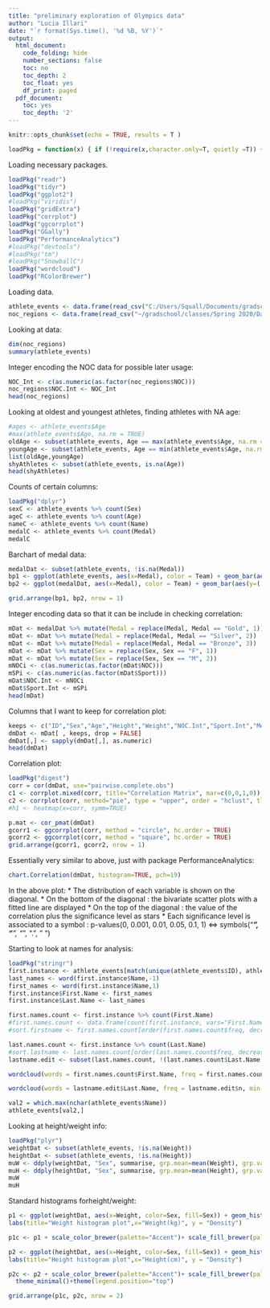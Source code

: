 ```yaml
---
title: "preliminary exploration of Olympics data"
author: "Lucia Illari"
date: "`r format(Sys.time(), '%d %B, %Y')`"
output:
  html_document:
    code_folding: hide
    number_sections: false
    toc: no
    toc_depth: 2
    toc_float: yes
    df_print: paged
  pdf_document:
    toc: yes
    toc_depth: '2'
---
```


```r
knitr::opts_chunk$set(echo = TRUE, results = T )
```

```r
loadPkg = function(x) { if (!require(x,character.only=T, quietly =T)) { install.packages(x,dep=T,repos="http://cran.us.r-project.org"); if(!require(x,character.only=T)) stop("Package not found") } }
```

Loading necessary packages.

```r
loadPkg("readr")
loadPkg("tidyr")
loadPkg("ggplot2")
#loadPkg("viridis")
loadPkg("gridExtra")
loadPkg("corrplot")
loadPkg("ggcorrplot")
loadPkg("GGally")
loadPkg("PerformanceAnalytics")
#loadPkg("devtools")
#loadPkg("tm")
#loadPkg("SnowballC")
loadPkg("wordcloud")
loadPkg("RColorBrewer")
```


Loading data.

```r
athlete_events <- data.frame(read_csv("C:/Users/Squall/Documents/gradschool/classes/Spring 2020/DatSci/Project/athlete_events.csv/athlete_events.csv"))
noc_regions <- data.frame(read_csv("~/gradschool/classes/Spring 2020/DatSci/Project/noc_regions.csv"))
```

Looking at data:

```r
dim(noc_regions)
summary(athlete_events)
```

Integer encoding the NOC data for possible later usage:

```r
NOC_Int <- c(as.numeric(as.factor(noc_regions$NOC)))
noc_regions$NOC.Int <- NOC_Int
head(noc_regions)
```

Looking at oldest and youngest athletes, finding athletes with NA age:

```r
#ages <- athlete_events$Age
#max(athlete_events$Age, na.rm = TRUE)
oldAge <- subset(athlete_events, Age == max(athlete_events$Age, na.rm = TRUE))
youngAge <- subset(athlete_events, Age == min(athlete_events$Age, na.rm = TRUE))
list(oldAge,youngAge)
shyAthletes <- subset(athlete_events, is.na(Age))
head(shyAthletes)
```

Counts of certain columns:

```r
loadPkg("dplyr")
sexC <- athlete_events %>% count(Sex)
ageC <- athlete_events %>% count(Age)
nameC <- athlete_events %>% count(Name)
medalC <- athlete_events %>% count(Medal)
medalC
```

Barchart of medal data:

```r
medalDat <- subset(athlete_events, !is.na(Medal))
bp1 <- ggplot(athlete_events, aes(x=Medal), color = Team) + geom_bar(aes(y=(..count..)/sum(..count..)))
bp2 <- ggplot(medalDat, aes(x=Medal), color = Team) + geom_bar(aes(y=(..count..)/sum(..count..)))

grid.arrange(bp1, bp2, nrow = 1)
```

Integer encoding data so that it can be include in checking correlation:

```r
mDat <- medalDat %>% mutate(Medal = replace(Medal, Medal == "Gold", 1))
mDat <- mDat %>% mutate(Medal = replace(Medal, Medal == "Silver", 2))
mDat <- mDat %>% mutate(Medal = replace(Medal, Medal == "Bronze", 3))
mDat <- mDat %>% mutate(Sex = replace(Sex, Sex == "F", 1))
mDat <- mDat %>% mutate(Sex = replace(Sex, Sex == "M", 2))
mNOCi <- c(as.numeric(as.factor(mDat$NOC)))
mSPi <- c(as.numeric(as.factor(mDat$Sport)))
mDat$NOC.Int <- mNOCi
mDat$Sport.Int <- mSPi
head(mDat)
```

Columns that I want to keep for correlation plot:

```r
keeps <- c("ID","Sex","Age","Height","Weight","NOC.Int","Sport.Int","Medal")
dmDat <- mDat[ , keeps, drop = FALSE]
dmDat[,] <- sapply(dmDat[,], as.numeric)
head(dmDat)
```

Correlation plot:

```r
loadPkg("digest")
corr = cor(dmDat, use="pairwise.complete.obs") 
c1 <- corrplot.mixed(corr, title="Correlation Matrix", mar=c(0,0,1,0))
c2 <- corrplot(corr, method="pie", type = "upper", order = "hclust", tl.col = "black", tl.srt = 45)
#h1 <- heatmap(x=corr, symm=TRUE)

p.mat <- cor_pmat(dmDat)
gcorr1 <- ggcorrplot(corr, method = "circle", hc.order = TRUE)
gcorr2 <- ggcorrplot(corr, method = "square", hc.order = TRUE)
grid.arrange(gcorr1, gcorr2, nrow = 1)
```

Essentially very similar to above, just with package PerformanceAnalytics:

```r
chart.Correlation(dmDat, histogram=TRUE, pch=19)
```

In the above plot:
* The distribution of each variable is shown on the diagonal.
* On the bottom of the diagonal : the bivariate scatter plots with a fitted line are displayed
* On the top of the diagonal : the value of the correlation plus the significance level as stars
* Each significance level is associated to a symbol : p-values(0, 0.001, 0.01, 0.05, 0.1, 1) <=> symbols(“***”, “**”, “*”, “.”, " “)

Starting to look at names for analysis:

```r
loadPkg("stringr")
first.instance <- athlete_events[match(unique(athlete_events$ID), athlete_events$ID),]
last_names <- word(first.instance$Name,-1)
first_names <- word(first.instance$Name,1)
first.instance$First.Name <- first_names
first.instance$Last.Name <- last_names
```


```r
first.names.count <- first.instance %>% count(First.Name)
#first.names.count <- data.frame(count(first.instance, vars="First.Name"))
#sort.firstname <- first.names.count[order(first.names.count$freq, decreasing = TRUE),]

last.names.count <- first.instance %>% count(Last.Name)
#sort.lastname <- last.names.count[order(last.names.count$freq, decreasing = TRUE),]
lastname.edit <- subset(last.names.count, !(last.names.count$Last.Name == "Jr.") & !(last.names.count$Last.Name == "Sr.") & !(last.names.count$Last.Name == "III"))
```


```r
wordcloud(words = first.names.count$First.Name, freq = first.names.count$n, min.freq = 190, max.words=100, random.order=FALSE, rot.per=0.35, colors=brewer.pal(8, "Paired"))
```

```r
wordcloud(words = lastname.edit$Last.Name, freq = lastname.edit$n, min.freq = 50, max.words=100, random.order=FALSE, rot.per=0.35, colors=brewer.pal(8, "Paired"))
```


```r
val2 = which.max(nchar(athlete_events$Name))
athlete_events[val2,]
```


Looking at height/weight info:

```r
loadPkg("plyr")
weightDat <- subset(athlete_events, !is.na(Weight))
heightDat <- subset(athlete_events, !is.na(Height))
muW <- ddply(weightDat, "Sex", summarise, grp.mean=mean(Weight), grp.variance=var(Weight), grp.standarddev=sd(Weight))
muH <- ddply(heightDat, "Sex", summarise, grp.mean=mean(Height), grp.variance=var(Height), grp.standarddev=sd(Height))
muW
muH
```

Standard histograms forheight/weight:

```r
p1 <- ggplot(weightDat, aes(x=Weight, color=Sex, fill=Sex)) + geom_histogram(alpha=0.5, binwidth = 5, aes(y=..density..), position="dodge") + geom_density(alpha=0.6) + geom_vline(data=muW, aes(xintercept=grp.mean, color=Sex), linetype="dashed") +
labs(title="Weight histogram plot",x="Weight(kg)", y = "Density")

p1c <- p1 + scale_color_brewer(palette="Accent")+ scale_fill_brewer(palette="Accent") + theme_minimal()+theme(legend.position="top")

p2 <- ggplot(heightDat, aes(x=Height, color=Sex, fill=Sex)) + geom_histogram(binwidth = 5, alpha=0.5, aes(y=..density..), position="dodge") + geom_density(alpha=0.6) + geom_vline(data=muH, aes(xintercept=grp.mean, color=Sex), linetype="dashed") +
labs(title="Height histogram plot",x="Height(cm)", y = "Density")

p2c <- p2 + scale_color_brewer(palette="Accent")+ scale_fill_brewer(palette="Accent") + 
  theme_minimal()+theme(legend.position="top")

grid.arrange(p1c, p2c, nrow = 2)
```
